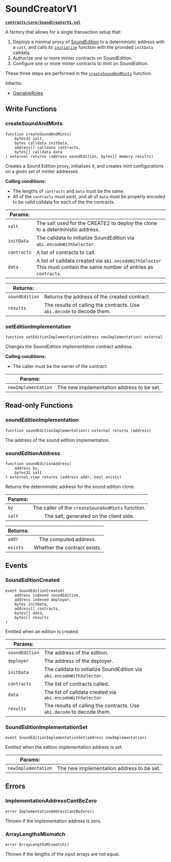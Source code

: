 # SoundCreatorV1

**[`contracts/core/SoundCreatorV1.sol`](https://github.com/soundxyz/sound-protocol/blob/master/contracts/core/SoundCreatorV1.sol)**

A factory that allows for a single transaction setup that:

1. Deploys a minimal proxy of [SoundEdition](/protocol/core/sound-edition) to a deterministic address with a `salt`, and calls its [`initialize`](/protocol/core/sound-edition#initialize) function with the provided `initData` calldata.
2. Authorize one or more minter contracts on SoundEdition.
3. Configure one or more minter contracts to mint on SoundEdition.

These three steps are performed in the [`createSoundAndMints`](sound-creator-v1#createsoundandmints) function.

Inherits:

- [OwnableRoles](/protocol/libraries/ownable-roles)

## Write Functions

### createSoundAndMints

```solidity
function createSoundAndMints(
    bytes32 salt,
    bytes calldata initData,
    address[] calldata contracts,
    bytes[] calldata data
) external returns (address soundEdition, bytes[] memory results)
```

Creates a Sound Edition proxy, initializes it, and creates mint configurations on a given set of minter addresses.

**Calling conditions:**

- The lengths of `contracts` and `data` must be the same.
- All of the `contracts` must exist, and all of `data` must be properly encoded to be valid calldata for each of the the contracts.

| Params:     |                                                                                                                      |
| ----------- | -------------------------------------------------------------------------------------------------------------------- |
| `salt`      | The salt used for the CREATE2 to deploy the clone to a deterministic address.                                        |
| `initData`  | The calldata to initialize SoundEdition via `abi.encodeWithSelector`.                                                |
| `contracts` | A list of contracts to call.                                                                                         |
| `data`      | A list of calldata created via `abi.encodeWithSelector` This must contain the same number of entries as `contracts`. |

| Returns:       |                                                                        |
| -------------- | ---------------------------------------------------------------------- |
| `soundEdition` | Returns the address of the created contract.                           |
| `results`      | The results of calling the contracts. Use `abi.decode` to decode them. |

### setEditionImplementation

```solidity
function setEditionImplementation(address newImplementation) external
```

Changes the SoundEdition implementation contract address.

**Calling conditions:**

- The caller must be the owner of the contract.

| Params:             |                                           |
| ------------------- | ----------------------------------------- |
| `newImplementation` | The new implementation address to be set. |

## Read-only Functions

### soundEditionImplementation

```solidity
function soundEditionImplementation() external returns (address)
```

The address of the sound edition implementation.

### soundEditionAddress

```solidity
function soundEditionAddress(
    address by,
    bytes32 salt
) external view returns (address addr, bool exists)
```

Returns the deterministic address for the sound edition clone.

| Params: |                                                   |
| :------ | :-----------------------------------------------: |
| `by`    | The caller of the `createSoundAndMints` function. |
| `salt`  |      The salt, generated on the client side.      |

| Returns: |                              |
| :------- | :--------------------------: |
| `addr`   |    The computed address.     |
| `exists` | Whether the contract exists. |

## Events

### SoundEditionCreated

```solidity
event SoundEditionCreated(
    address indexed soundEdition,
    address indexed deployer,
    bytes initData,
    address[] contracts,
    bytes[] data,
    bytes[] results
)
```

Emitted when an edition is created.

| Params:        |                                                                        |
| -------------- | ---------------------------------------------------------------------- |
| `soundEdition` | The address of the edition.                                            |
| `deployer`     | The address of the deployer.                                           |
| `initData`     | The calldata to initialize SoundEdition via `abi.encodeWithSelector`.  |
| `contracts`    | The list of contracts called.                                          |
| `data`         | The list of calldata created via `abi.encodeWithSelector`              |
| `results`      | The results of calling the contracts. Use `abi.decode` to decode them. |

### SoundEditionImplementationSet

```solidity
event SoundEditionImplementationSet(address newImplementation)
```

Emitted when the edition implementation address is set.

| Params:             |                                           |
| ------------------- | ----------------------------------------- |
| `newImplementation` | The new implementation address to be set. |

## Errors

### ImplementationAddressCantBeZero

```solidity
error ImplementationAddressCantBeZero()
```

Thrown if the implementation address is zero.

### ArrayLengthsMismatch

```solidity
error ArrayLengthsMismatch()
```

Thrown if the lengths of the input arrays are not equal.
